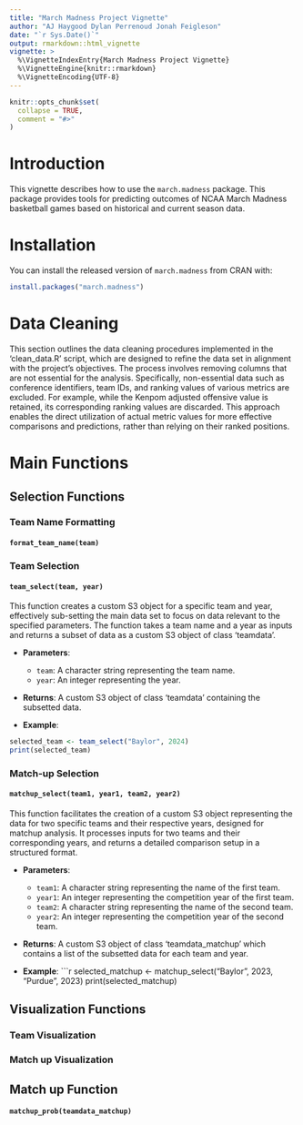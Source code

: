 ```yaml
---
title: "March Madness Project Vignette"
author: "AJ Haygood Dylan Perrenoud Jonah Feigleson"
date: "`r Sys.Date()`"
output: rmarkdown::html_vignette
vignette: >
  %\VignetteIndexEntry{March Madness Project Vignette}
  %\VignetteEngine{knitr::rmarkdown}
  %\VignetteEncoding{UTF-8}
---
```


```r
knitr::opts_chunk$set(
  collapse = TRUE,
  comment = "#>"
)
```

# Introduction

This vignette describes how to use the `march.madness` package. This package provides tools for predicting outcomes of NCAA March Madness basketball games based on historical and current season data.

# Installation

You can install the released version of `march.madness` from CRAN with:

``` r
install.packages("march.madness")
```

# Data Cleaning

This section outlines the data cleaning procedures implemented in the 'clean_data.R' script, which are designed to refine the data set in alignment with the project's objectives. The process involves removing columns that are not essential for the analysis. Specifically, non-essential data such as conference identifiers, team IDs, and ranking values of various metrics are excluded. For example, while the Kenpom adjusted offensive value is retained, its corresponding ranking values are discarded. This approach enables the direct utilization of actual metric values for more effective comparisons and predictions, rather than relying on their ranked positions.

# Main Functions

## Selection Functions

### Team Name Formatting

#### `format_team_name(team)`

### Team Selection

#### `team_select(team, year)`

This function creates a custom S3 object for a specific team and year, effectively sub-setting the main data set to focus on data relevant to the specified parameters. The function takes a team name and a year as inputs and returns a subset of data as a custom S3 object of class 'teamdata'.

-   **Parameters**:

    -   `team`: A character string representing the team name.
    -   `year`: An integer representing the year.

-   **Returns**: A custom S3 object of class 'teamdata' containing the subsetted data.

-   **Example**:

``` r
selected_team <- team_select("Baylor", 2024)
print(selected_team)
```

### Match-up Selection

#### `matchup_select(team1, year1, team2, year2)`

This function facilitates the creation of a custom S3 object representing the data for two specific teams and their respective years, designed for matchup analysis. It processes inputs for two teams and their corresponding years, and returns a detailed comparison setup in a structured format.

-   **Parameters**:

    -   `team1`: A character string representing the name of the first team.
    -   `year1`: An integer representing the competition year of the first team.
    -   `team2`: A character string representing the name of the second team.
    -   `year2`: An integer representing the competition year of the second team.

-   **Returns**: A custom S3 object of class 'teamdata_matchup' which contains a list of the subsetted data for each team and year.

-   **Example**: \`\`\`r selected_matchup \<- matchup_select("Baylor", 2023, "Purdue", 2023) print(selected_matchup)

## Visualization Functions

### Team Visualization

### Match up Visualization

## Match up Function

#### `matchup_prob(teamdata_matchup)`
